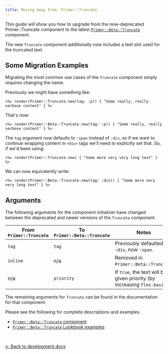 ```yaml
---
title: Moving Away From `Primer::Truncate`
---
```


This guide will show you how to upgrade from the now-deprecated
Primer::Truncate component to the latest [`Primer::Beta::Truncate`](/components/truncate/rails)
component.

The new `Truncate` component additionally now includes a text slot used for the
truncated text.

## Some Migration Examples

Migrating the most common use cases of the `Truncate` component simply requires
changing the name.

Previously we might have something like:

```erb
<%= render(Primer::Truncate.new(tag: :p)) { "Some really, really verbose content" } %>
```

That's now:

```erb
<%= render(Primer::Beta::Truncate.new(tag: :p)) { "Some really, really verbose content" } %>
```

The `tag` argument now defaults to `:span` instead of `:div`, so if we want to
continue wrapping content in `<div>` tags we'll need to explicitly set that. So,
if we'd been using:

```erb
<%= render(Primer::Truncate.new) { "Some more very very long text" } %>
```

We can now equivalently write:

```erb
<%= render(Primer::Beta::Truncate.new(tag: :div)) { "Some more very very long text" } %>
```

## Arguments

The following arguments for the component initializer have changed between the deprecated and newer versions
of the `Truncate` component.

| From `Primer::Truncate` | To `Primer::Beta::Truncate` | Notes                                                                    |
|-------------------------|-----------------------------|--------------------------------------------------------------------------|
| `tag`                   | `tag`                       | Previously defaulted to `:div`, now `:span`.                             |
| `inline`                | n/a                         | Removed in `Primer::Beta::Truncate`.                                     |
| n/a                     | `priority`                  | If `true`, the text will be given priority (by increasing `flex-basis`). |

The remaining arguments for `Truncate` can be found in the documentation for
that component.

Please see the following for complete descriptions and examples.

* [`Primer::Beta::Truncate` component](/components/truncate/rails)
* [`Primer::Beta::Truncate` Lookbook examples](https://primer.style/view-components/lookbook/inspect/primer/beta/truncate/default)

<p>&nbsp;</p>

[&larr; Back to development docs](/guides/development/rails#upgrading-deprecated-components)
